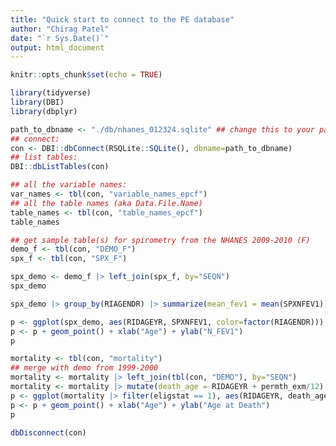 ```yaml
---
title: "Quick start to connect to the PE database"
author: "Chirag Patel"
date: "`r Sys.Date()`"
output: html_document
---
```


```r
knitr::opts_chunk$set(echo = TRUE)
```

```r
library(tidyverse)
library(DBI)
library(dbplyr)
```

```r
path_to_dbname <- "./db/nhanes_012324.sqlite" ## change this to your path
## connect:
con <- DBI::dbConnect(RSQLite::SQLite(), dbname=path_to_dbname)
## list tables:
DBI::dbListTables(con)
```

```r
## all the variable names:
var_names <- tbl(con, "variable_names_epcf")
## all the table names (aka Data.File.Name)
table_names <- tbl(con, "table_names_epcf")
table_names
```

```r
## get sample table(s) for spirometry from the NHANES 2009-2010 (F)
demo_f <- tbl(con, "DEMO_F")
spx_f <- tbl(con, "SPX_F")

spx_demo <- demo_f |> left_join(spx_f, by="SEQN")
spx_demo

spx_demo |> group_by(RIAGENDR) |> summarize(mean_fev1 = mean(SPXNFEV1))

p <- ggplot(spx_demo, aes(RIDAGEYR, SPXNFEV1, color=factor(RIAGENDR)))
p <- p + geom_point() + xlab("Age") + ylab("N_FEV1")
p

```

```r

mortality <- tbl(con, "mortality")
## merge with demo from 1999-2000
mortality <- mortality |> left_join(tbl(con, "DEMO"), by="SEQN")
mortality <- mortality |> mutate(death_age = RIDAGEYR + permth_exm/12)
p <- ggplot(mortality |> filter(eligstat == 1), aes(RIDAGEYR, death_age, color=factor(RIAGENDR)))
p <- p + geom_point() + xlab("Age") + ylab("Age at Death")
p

```


```r
dbDisconnect(con)
```
